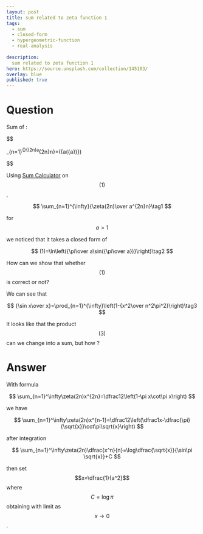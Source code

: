 ---
layout: post
title: sum related to zeta function 1
tags:
  - sum  
  - closed-form
  - hypergeometric-function
  - real-analysis
  
description:  
  sum related to zeta function 1
hero: https://source.unsplash.com/collection/145103/
overlay: blue
published: true
---


# Question

Sum of :

$$

 \sum_{n=1}^{\infty}{\zeta(2n)\over a^{2n}n}=\ln\left({\pi\over a\sin({\pi\over a})}\right)

$$

 
Using [Sum Calculator][1] on $$(1)$$,


$$
\sum_{n=1}^{\infty}{\zeta(2n)\over a^{2n}n}\tag1
$$

for $$a>1$$

we noticed that it takes a closed form of


$$
(1)=\ln\left({\pi\over a\sin({\pi\over a})}\right)\tag2
$$


How can we show that whether $$(1)$$ is correct or not?

We can see that


$$
{\sin x\over x}=\prod_{n=1}^{\infty}\left(1-{x^2\over n^2\pi^2}\right)\tag3
$$


It looks like that the product $$(3)$$ can we change into a sum, but how ?

  [1]: http://www.wolframalpha.com/widget/widgetPopup.jsp?p=v&id=dfaf1b7d15e572ae5a1b2fa172ce8657&title=Math%20Help%20Boards:%20Sum%20Calculator&theme=blue

<!--break-->


# Answer

With formula

$$
\sum_{n=1}^\infty\zeta(2n)x^{2n}=\dfrac12\left(1-\pi x\cot\pi x\right)
$$

we have

$$
\sum_{n=1}^\infty\zeta(2n)x^{n-1}=\dfrac12\left(\dfrac1x-\dfrac{\pi}{\sqrt{x}}\cot\pi\sqrt{x}\right)
$$

after integration

$$
\sum_{n=1}^\infty\zeta(2n)\dfrac{x^n}{n}=\log\dfrac{\sqrt{x}}{\sin\pi \sqrt{x}}+C
$$

then set $$x=\dfrac{1}{a^2}$$ where $$C=\log\pi$$ obtaining with limit as $$x\to0$$.